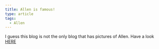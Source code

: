 ```yaml
---
title: Allen is famous!
type: article
tags:
  - Allen
---
```


I guess this blog is not the only blog that has pictures of Allen. Have a look [HERE](http://davidpricejr.blogspot.com/2007/05/nephew.html)
